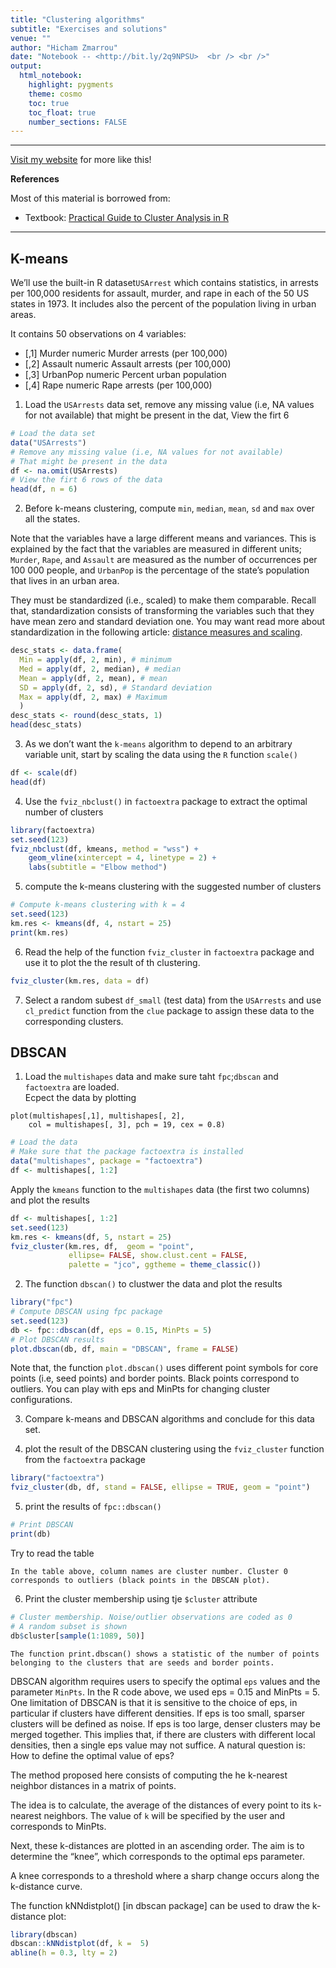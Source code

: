 ---
title: "Clustering algorithms"
subtitle: "Exercises and solutions"
venue: ""
author: "Hicham Zmarrou"
date: "Notebook -- <http://bit.ly/2q9NPSU>  <br /> <br />"
output:
  html_notebook:
    highlight: pygments
    theme: cosmo
    toc: true
    toc_float: true
    number_sections: FALSE
---


<hr>

[Visit my website](http://trefoil.ml/) for more like this!

__References__

Most of this material is borrowed from:

* Textbook: [Practical Guide to Cluster Analysis in R](http://www.sthda.com)

______________________________________________________________________________________________________________________________________

  
## K-means

We'll use the built-in R dataset`USArrest` which contains statistics, in arrests per 100,000 residents for assault, murder, and rape in each of the 50 US states in 1973. It includes also the percent of the population living in urban areas.

It contains 50 observations on 4 variables:

* [,1] Murder numeric Murder arrests (per 100,000)
* [,2] Assault numeric Assault arrests (per 100,000)
* [,3] UrbanPop numeric Percent urban population
* [,4] Rape numeric Rape arrests (per 100,000)

1. Load the `USArrests` data set, remove any missing value (i.e, NA values for not available) that might be present in the dat, View the firt 6 

```{r}
# Load the data set
data("USArrests")
# Remove any missing value (i.e, NA values for not available)
# That might be present in the data
df <- na.omit(USArrests)
# View the firt 6 rows of the data
head(df, n = 6)

```



2. Before k-means clustering, compute `min`, `median`, `mean`, `sd` and `max` over all the states.

Note that the variables have a large different means and variances. This is explained by the fact that the variables are measured in different units; `Murder`, `Rape`, and `Assault` are measured as the number of occurrences per 100 000 people, and `UrbanPop` is the percentage of the state's population that lives in an urban area.

They must be standardized (i.e., scaled) to make them comparable. Recall that, standardization consists of transforming the variables such that they have mean zero and standard deviation one. You may want read more about standardization in the following article: [distance measures and scaling](http://bit.ly/1i7vgdY).

```{r}
desc_stats <- data.frame(
  Min = apply(df, 2, min), # minimum
  Med = apply(df, 2, median), # median
  Mean = apply(df, 2, mean), # mean
  SD = apply(df, 2, sd), # Standard deviation
  Max = apply(df, 2, max) # Maximum
  )
desc_stats <- round(desc_stats, 1)
head(desc_stats)

```


3. As we don't want the `k-means`  algorithm to depend to an arbitrary variable unit, start by scaling the data using the `R` function `scale()`

```{r}
df <- scale(df)
head(df)
```


4. Use the `fviz_nbclust()` in `factoextra` package to extract the optimal number of clusters   


```{r}
library(factoextra)
set.seed(123)
fviz_nbclust(df, kmeans, method = "wss") +
    geom_vline(xintercept = 4, linetype = 2) + 
    labs(subtitle = "Elbow method")

```


5. compute the k-means clustering with the suggested number of clusters

```{r}
# Compute k-means clustering with k = 4
set.seed(123)
km.res <- kmeans(df, 4, nstart = 25)
print(km.res)

```


6. Read the help of the function `fviz_cluster` in `factoextra` package and use it to plot the the result of th clustering.

```{r}
fviz_cluster(km.res, data = df)
```


7. Select a random subest `df_small` (test data) from the `USArrests` and use `cl_predict` function from the `clue` package to assign these data to the  corresponding clusters.    



## DBSCAN 

1. Load the `multishapes` data  and make sure taht `fpc`;`dbscan` and `factoextra` are loaded.  
Ecpect the data by plotting 

```
plot(multishapes[,1], multishapes[, 2],
    col = multishapes[, 3], pch = 19, cex = 0.8)
```


```{r}
# Load the data 
# Make sure that the package factoextra is installed
data("multishapes", package = "factoextra")
df <- multishapes[, 1:2]
```

Apply the `kmeans` function to the `multishapes` data (the first two columns) and plot the results 



```{r}
df <- multishapes[, 1:2]
set.seed(123)
km.res <- kmeans(df, 5, nstart = 25)
fviz_cluster(km.res, df,  geom = "point", 
             ellipse= FALSE, show.clust.cent = FALSE,
             palette = "jco", ggtheme = theme_classic())
```



2. The function `dbscan()` to clustwer the data and plot the results 


```{r}
library("fpc")
# Compute DBSCAN using fpc package
set.seed(123)
db <- fpc::dbscan(df, eps = 0.15, MinPts = 5)
# Plot DBSCAN results
plot.dbscan(db, df, main = "DBSCAN", frame = FALSE)

```

Note that, the function `plot.dbscan()` uses different point symbols for core points (i.e, seed points) and border points. Black points correspond to outliers. You can play with eps and MinPts for changing cluster configurations.

3. Compare k-means and DBSCAN algorithms and conclude for this data set.

4. plot the result of the DBSCAN clustering using the `fviz_cluster` function from the `factoextra` package 


```{r}
library("factoextra")
fviz_cluster(db, df, stand = FALSE, ellipse = TRUE, geom = "point")
```

5. print the results of `fpc::dbscan()`

```{r}
# Print DBSCAN
print(db)
```

Try to read the table

```
In the table above, column names are cluster number. Cluster 0 corresponds to outliers (black points in the DBSCAN plot).

``` 

6. Print the cluster membership using tje `$cluster` attribute 

```{r}
# Cluster membership. Noise/outlier observations are coded as 0
# A random subset is shown
db$cluster[sample(1:1089, 50)]

```


```
The function print.dbscan() shows a statistic of the number of points belonging to the clusters that are seeds and border points.
```

DBSCAN algorithm requires users to specify the optimal `eps` values and the parameter `MinPts`. In the R code above, we used eps = 0.15 and MinPts = 5. One limitation of DBSCAN is that it is sensitive to the choice of eps, in particular if clusters have different densities. If eps is too small, sparser clusters will be defined as noise. If eps is too large, denser clusters may be merged together. This implies that, if there are clusters with different local densities, then a single eps value may not suffice. A natural question is: How to define the optimal value of eps?

The method proposed here consists of computing the he k-nearest neighbor distances in a matrix of points.

The idea is to calculate, the average of the distances of every point to its `k`-nearest neighbors. The value of `k` will be specified by the user and corresponds to MinPts.

Next, these k-distances are plotted in an ascending order. The aim is to determine the "knee", which corresponds to the optimal eps parameter.

A knee corresponds to a threshold where a sharp change occurs along the k-distance curve.

The function kNNdistplot() [in dbscan package] can be used to draw the k-distance plot:

```{r}
library(dbscan)
dbscan::kNNdistplot(df, k =  5)
abline(h = 0.3, lty = 2)

```





